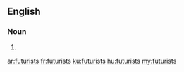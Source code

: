 ==English==

===Noun===
{{head|en|plural}}

# {{plural of|futurist|lang=en}}

[[ar:futurists]]
[[fr:futurists]]
[[ku:futurists]]
[[hu:futurists]]
[[my:futurists]]